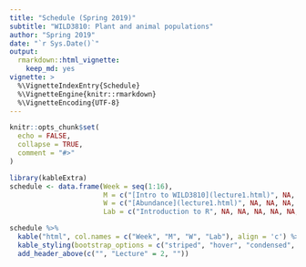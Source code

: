```yaml
---
title: "Schedule (Spring 2019)"
subtitle: "WILD3810: Plant and animal populations"
author: "Spring 2019"
date: "`r Sys.Date()`"
output: 
  rmarkdown::html_vignette:
    keep_md: yes
vignette: >
  %\VignetteIndexEntry{Schedule}
  %\VignetteEngine{knitr::rmarkdown}
  %\VignetteEncoding{UTF-8}
---
```


```r
knitr::opts_chunk$set(
  echo = FALSE,
  collapse = TRUE,
  comment = "#>"
)
```


```r
library(kableExtra)
schedule <- data.frame(Week = seq(1:16),
                       M = c("[Intro to WILD3810](lecture1.html)", NA, "MLK Holiday - no class", NA, NA, NA, "President's Day - no class", NA, NA, "Spring break - no class", NA, NA, NA, NA, NA, NA),
                       W = c("[Abundance](lecture1.html)", NA, NA, NA, NA, NA, NA, NA, NA, "Spring break - no class", NA, NA, NA, NA, NA, NA),
                       Lab = c("Introduction to R", NA, NA, NA, NA, NA, NA, NA, NA, "Spring break - no class", NA, NA, NA, NA, NA, NA))

schedule %>%
  kable("html", col.names = c("Week", "M", "W", "Lab"), align = 'c') %>%
  kable_styling(bootstrap_options = c("striped", "hover", "condensed", "responsive"), full_width = TRUE) %>%
  add_header_above(c("", "Lecture" = 2, ""))

```
